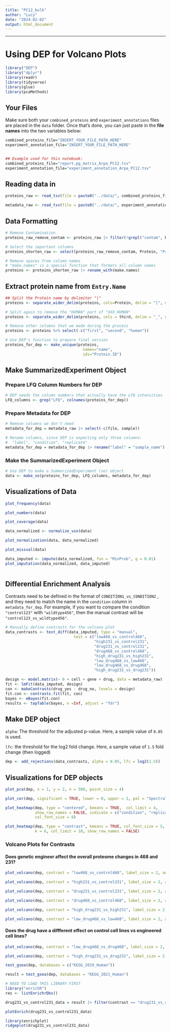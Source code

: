 ```yaml
---
title: "PC12_bulk"
author: "Lucy"
date: "2024-02-02"
output: html_document
---
```

---

# Using DEP for Volcano Plots

```r
library("DEP")
library("dplyr")
library(readr)
library(tidyverse)
library(glue)
library(pcaMethods)
```

## Your Files

Make sure both your `combined_proteins` and `experiment_annotations` files are placed in the `data` folder. Once that's done, you can just paste in the **file names** into the two variables below:

```r
combined_proteins_file="INSERT_YOUR_FILE_PATH_HERE"
experiment_annotation_file="INSERT_YOUR_FILE_PATH_HERE"


## Example used for this notebook:
combined_proteins_file="report.pg_matrix_Arpa_PC12.tsv"
experiment_annotation_file="experiment_annotation_Arpa_PC12.tsv"

```

## Reading data in

```r
proteins_raw <- read_tsv(file = paste0("../data/", combined_proteins_file)) |> as.data.frame()

metadata_raw <- read_tsv(file = paste0("../data/", experiment_annotation_file)) |> as.data.frame()

```

## Data Formatting

```r
# Remove Contamination
proteins_raw_remove_contam <- proteins_raw |> filter(!grepl("contam", Protein))

# Select the important columns
proteins_shorten_raw <- select(proteins_raw_remove_contam, Protein, "Protein ID", "Entry Name", Description, contains("LFQ"))

# Remove spaces from column names
# "make.names" is a special function that formats all column names
proteins <- proteins_shorten_raw |> rename_with(make.names)
```

## Extract protein name from `Entry.Name`

```r
## Split the Protein name by delimiter "|"
proteins <- separate_wider_delim(proteins, cols=Protein, delim = "|", names = c("first", "second", "third"))

# Split again to remove the "HUMAN" part of "XXX_HUMAN"
proteins <- separate_wider_delim(proteins, cols = third, delim = "_", names= c("name", "human"))

# Remove other columns that we made during the process
proteins <- proteins %>% select(-c("first", "second", "human"))
```

```r
# Use DEP's function to prepare final version
proteins_for_dep <- make_unique(proteins, 
                                  names="name", 
                                  ids="Protein.ID")
```

## Make SummarizedExperiment Object

### Prepare LFQ Column Numbers for DEP

```r
# DEP needs the column numbers that actually have the LFQ intensities
LFQ_columns <- grep("LFQ", colnames(proteins_for_dep))
```

### Prepare Metadata for DEP

```r
# Remove columns we don't need 
metadata_for_dep = metadata_raw |> select(-c(file, sample))

# Rename columns, since DEP is expecting only three columns:
#  "label", "condition", "replicate"
metadata_for_dep = metadata_for_dep |> rename("label" = "sample_name")
```

### Make the SummarizedExperiment Object

```r
# Use DEP to make a SummarizedExperiment (se) object
data <- make_se(proteins_for_dep, LFQ_columns, metadata_for_dep)
```

## Visualizations of Data

```r
plot_frequency(data)
```

```r
plot_numbers(data)
```

```r
plot_coverage(data)
```

```r
data_normalized <- normalize_vsn(data)
```

```r
plot_normalization(data, data_normalized)
```

```r
plot_missval(data)
```

```r
data_imputed <- impute(data_normalized, fun = "MinProb", q = 0.01)
plot_imputation(data_normalized, data_imputed)
```

```r

```

## Differential Enrichment Analysis

Contrasts need to be defined in the format of `CONDITION1_vs_CONDITION2` , and they need to match the name in the `condition` column in `metadata_for_dep`. For example, if you want to compare the condition `"control123"` with `"wildtype456"`, then the manual contrast will be `"control123_vs_wildtype456"`.

```r
# Manually define contrasts for the volcano plot
data_contrasts <- test_diff(data_imputed, type = "manual", 
                              test = c("low468_vs_control468",
                                       "high231_vs_control231",
                                       "drug231_vs_control231",
                                       "drug468_vs_control468",
                                       "high_drug231_vs_high231",
                                       "low_drug468_vs_low468",
                                       "low_drug468_vs_drug468",
                                       "high_drug231_vs_drug231"))
```


```r
design <- model.matrix(~ 0 + cell + gene + drug, data = metadata_raw)
fit <- lmFit(data_imputed, design)
con <- makeContrasts(drug_yes - drug_no, levels = design)
fit.con <- contrasts.fit(fit, con)
bayes <- eBayes(fit.con)
results <- topTable(bayes, n =Inf, adjust = "fdr")

```

## Make DEP object

`alpha`: The threshold for the adjusted p-value. Here, a sample value of `0.05` is used.

`lfc`: the threshold for the log2 fold change. Here, a sample value of `1.5` fold change (then logged)

```r
dep <- add_rejections(data_contrasts, alpha = 0.05, lfc = log2(1.5))
```

## Visualizations for DEP objects

```r
plot_pca(dep, x = 1, y = 2, n = 500, point_size = 4)
```

```r
plot_cor(dep, significant = TRUE, lower = 0, upper = 1, pal = "Spectral", font_size = 4)
```

```r
plot_heatmap(dep, type = "centered", kmeans = TRUE,  col_limit = 4,
             show_row_names = FALSE, indicate = c("condition", "replicate"),
             col_font_size = 6)
```

```r
plot_heatmap(dep, type = "contrast", kmeans = TRUE, col_font_size = 5,
             k = 6, col_limit = 10, show_row_names = FALSE)
```

### Volcano Plots for Contrasts

#### Does genetic engineer affect the overall proteome changes in 468 and 231?

```r
plot_volcano(dep, contrast = "low468_vs_control468", label_size = 2, add_names = TRUE)
```

```r
plot_volcano(dep, contrast = "high231_vs_control231", label_size = 2, add_names = TRUE)
```

```r
plot_volcano(dep, contrast = "drug231_vs_control231", label_size = 2, add_names = TRUE)
```

```r
plot_volcano(dep, contrast = "drug468_vs_control468", label_size = 2, add_names = TRUE)
```

```r
plot_volcano(dep, contrast = "high_drug231_vs_high231", label_size = 2, add_names = TRUE)
```

```r
plot_volcano(dep, contrast = "low_drug468_vs_low468", label_size = 2, add_names = TRUE)
```

#### Does the drug have a diffferent effect on control cell lines vs engineered cell lines?

```r
plot_volcano(dep, contrast = "low_drug468_vs_drug468", label_size = 2, add_names = TRUE)
```

```r
plot_volcano(dep, contrast = "high_drug231_vs_drug231", label_size = 2, add_names = TRUE)
```

```r
test_gsea(dep, databases = c("KEGG_2019_Human"))
```

```r
result = test_gsea(dep, databases = "KEGG_2021_Human")
```

```r
# NEED TO LOAD THIS LIBRARY FIRST
library("enrichR")
res <- listEnrichrDbs()
```

```r
drug231_vs_control231_data = result |> filter(contrast == "drug231_vs_control231") |> filter(P.value < 0.05)
```

```r
plotEnrich(drug231_vs_control231_data)
```

```r
library(enrichplot)
ridgeplot(drug231_vs_control231_data)
```
